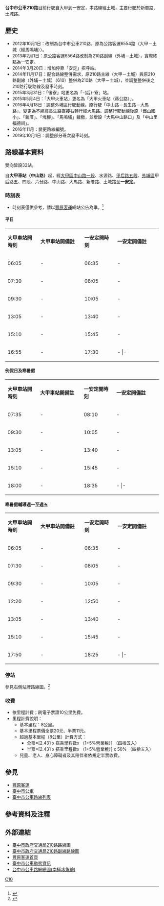 {{Infobox Bus Route
| image= 
| number= 台中市公車210路
| manager= [[臺中市政府交通局|臺中市政府交通局]]<br>公共運輸處
| operator= [[豐原客運|豐原客運]]
| garage= 
| length= 約14.9公里
| time= 約25分鐘
| start= [[大甲車站|大甲車站（中山路）]]
| via= [[臺中市立大甲高級中等學校|大甲高中]]<br>中正紀念館<br>[[臺中市立大甲工業高級中等學校|大甲高工]]<br>[[鐵砧山|鐵砧山]]<br>鐵山國小<br>馬鳴埔<br>竹圍<br>崎頂<br>土城<br>安定
| end= 一安定
| level= '''平日'''<br>06:05-16:55<br>'''例假日及寒暑假'''<br>07:30-18:00<br>'''寒暑假輔導週一至週五'''<br>06:05-17:50
| level1= '''平日'''<br>06:35-17:30<br>'''例假日及寒暑假'''<br>08:10-18:30<br>'''寒暑假輔導週一至週五'''<br>06:35-18:25
| frequency= 固定班次
| frequency1= 平日:12班<br> 例假日及寒暑假:10班<br> 寒暑假輔導週一至週五:14班
| Other_route= 土城-大甲車站：<br>[[台中市公車211路|台中市公車211路]]<br>
| Fare= 依里程計費
| vehicle= 
| bgcolor= white
| fontcolor= grey
}}

'''台中市公車210路'''目前行駛自大甲到一安定，本路線經土城，主要行駛於新厝路、土城路。

==歷史==
*2012年10月1日：改制為台中市公車210路，原為公路客運6554路〈大甲－土城（經馬鳴埔）〉。
*2013年2月1日：原公路客運6564路改制為210路副線（外埔－土城），實際終點為一安定。
*2014年3月20日：增加停靠「安定」招呼站。
*2014年11月17日：配合路線整併需求，原210路主線（大甲－土城）與原210路副線（外埔－土城）（610）整併為210路（大甲－土城），並調整整併後之210路行駛路線及發車時刻。
*2015年3月31日：「後寮」站更名為「-{后}-寮」站。
*2015年5月4日：「大甲火車站」更名為「大甲火車站（蔣公路）」。
*2016年4月18日：調整外埔區行駛動線，原行駛「中山路－長生路－大馬路」，變更為不繞經長生路直接右轉行經大馬路。調整行駛動線後原「鐵山國小」、「新厝」、「埤腳」、「馬鳴埔」裁撤，並增設「大馬中山路口」及「中山里福德祠」。
*2016年11月：變更路線編號。
*2019年10月1日：調整部分班次發車時刻。

==路線基本資料==
雙向皆設32站。

自'''大甲車站（中山路）'''起，經[[大甲區|大甲區]][[中山路_(台中市海線)|中山路一段]]、水源路、[[甲后路|甲后路五段]]、[[外埔區|外埔區]]甲后路五、四段、六分路、中山路、大馬路、新厝路、土城路至'''一安定'''。

===時刻表===
*時刻表僅供參考，請以[[豐原客運|豐原客運]]網站公告為準。<ref>{{Cite web |url=http://www.fybus.com.tw/data/city/210.htm |title=豐原客運210路時刻表 |access-date=2014-06-28 |archive-date=2020-10-20 |archive-url=https://web.archive.org/web/20201020235215/http://www.fybus.com.tw/data/city/210.htm |dead-url=no }}</ref>

====平日====
{|class="wikitable" width="70%" style="text-align:center"
|- style="background:green; color:snow"
|style="width:10%"|'''大甲車站開時刻'''||style="width:15%"|'''大甲車站開備註''' ||style="width:10%"|'''一安定開時刻'''||style="width:15%"|'''一安定開備註'''  
|-
| 06:05 || - || 06:35 || -
|-
| 07:30 || - || 08:05 || -
|-
| 09:30 || - || 10:05 || -
|-
| 13:05 || - || 13:40 || -
|-
| 15:10 || - || 15:45 || -
|-
| 16:55 || - || 17:30 || -
|-　　
|}

====例假日及寒暑假====
{|class="wikitable" width="70%" style="text-align:center"
|- style="background:green; color:snow"
|style="width:10%"|'''大甲車站開時刻'''||style="width:15%"|'''大甲車站開備註''' ||style="width:10%"|'''一安定開時刻'''||style="width:15%"|'''一安定開備註'''  
|-
| 07:35 || - || 08:10 || -
|-
| 09:30 || - || 10:05 || -
|-
| 13:05 || - || 13:40 || -
|-
| 15:10 || - || 15:45 || -
|-
| 18:00 || - || 18:35 || -
|-　　　
|} 

====寒暑假輔導週一至週五====
{|class="wikitable" width="70%" style="text-align:center"
|- style="background:green; color:snow"
|style="width:10%"|'''大甲車站開時刻'''||style="width:15%"|'''大甲車站開備註''' ||style="width:10%"|'''一安定開時刻'''||style="width:15%"|'''一安定開備註'''  
|-
| 06:05 || - || 06:35 || -
|-
| 07:30 || - || 08:05 || -
|-
| 09:30 || - || 10:05 || -
|-
| 12:20 || - || 12:50 || -
|-
| 13:05 || - || 13:40 || -
|-
| 15:10 || - || 15:45 || -
|-
| 17:50 || - || 18:25 || -
|-　　
|}

===停站===
參見右側站牌路線圖。<ref>{{Cite web |url=http://www.fybus.com.tw/data/city/210.jpg |title=豐原客運210路路線圖 |access-date=2014-06-28 |archive-date=2019-11-06 |archive-url=https://web.archive.org/web/20191106105836/http://www.fybus.com.tw/data/city/210.jpg |dead-url=no }}</ref>

{{BS-map
|title=臺中市公車210路站牌
|legend=0
|lua=1
|collapse=no
|map=
KBHFa~~[[File:ROC_Taiwan_Railways_Administration_Logo.svg|20px]] '''[[大甲車站|大甲車站（中山路）]]（起點）'''
BHF~~大甲
BHF~~南陽里（中山路）
BHF~~[[臺中市立大甲高級中等學校|大甲高中（水源路）]]
BHF~~中正紀念館
BHF~~永光寺
BHF~~中山-{里}-
BHF~~[[臺中市立大甲工業高級中等學校|甲工]]入口
BHF~~東泰新城
BHF~~大甲東新城
BHF~~大甲東
BHF~~-{后}-寮
BHF~~外埔
BHF~~外埔區公所
BHF~~田中央（中山路）
BHF~~中山大馬路口
BHF~~大馬中山路口
BHF~~中山里福德祠
BHF~~竹圍
BHF~~頂竹圍
BHF~~崎頂（土城路）
BHF~~風坑
BHF~~土城廍子路口
BHF~~下廍仔
BHF~~廍子5鄰
BHF~~北路
BHF~~中廍仔
BHF~~南路
BHF~~上廍仔
BHF~~土城
BHF~~安定
KBHFe~~'''一安定（終點）'''
}}

===收費===
*依里程計費；刷電子票證10公里免費。
*里程計費說明：
**基本里程：8公里。
**基本里程票價全票20元、半票11元。
**超過基本里程（8公里）計費方式：
***全票=[2.431 x 搭乘里程數x （1+5%營業稅）] （四捨五入）
***半票=[2.431 x 搭乘里程數x （1+5%營業稅）] x 50% （四捨五入）
**兒童、老人、身心障礙者及其陪伴者依規定半票收費。

==參見==
*[[豐原客運|豐原客運]]
*[[臺中市公車|臺中市公車]]
*[[臺中市公車路線列表|臺中市公車路線列表]]

==參考資料及注釋==
<div class="references-2column">
<references />
</div>


==外部連結==
*[http://www.traffic.taichung.gov.tw/form/index-1.asp?Parser=3,7,161,52,,,791,23,,,14 臺中市政府交通局210路路線圖] {{Wayback|url=http://www.traffic.taichung.gov.tw/form/index-1.asp?Parser=3,7,161,52,,,791,23,,,14 |date=20190517233042 }}
*[http://www.traffic.taichung.gov.tw/form/index-1.asp?Parser=3,7,161,52,,,1133,23,,,14 臺中市政府交通局210路副線路線圖] {{Wayback|url=http://www.traffic.taichung.gov.tw/form/index-1.asp?Parser=3,7,161,52,,,1133,23,,,14 |date=20190516123504 }}
*[http://www.fybus.com.tw/ 豐原客運首頁]{{Wayback|url=http://www.fybus.com.tw/ |date=20190704213901 }}
*[http://citybus.taichung.gov.tw/tcbus2/ 臺中市公車動態資訊]{{Wayback|url=http://citybus.taichung.gov.tw/tcbus2/ |date=20140412110242 }}
*[https://web.archive.org/web/20131012090254/http://ilearn.fcu.edu.tw/bbcswebdav/users/t98023/TCBline.pdf 台中市公車路網總圖(南極冰魚繪)]



{{臺中市市區公車}}
[[Category:台中市公車路線|C10]]